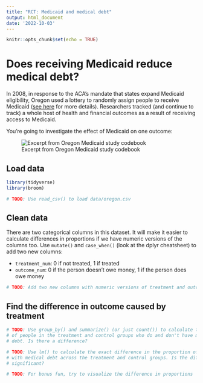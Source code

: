 ```yaml
---
title: "RCT: Medicaid and medical debt"
output: html_document
date: '2022-10-03'
---
```


```r
knitr::opts_chunk$set(echo = TRUE)
```

# Does receiving Medicaid reduce medical debt?

In 2008, in response to the ACA's mandate that states expand Medicaid eligibility, Oregon used a lottery to randomly assign people to receive Medicaid ([see here](https://www.nber.org/programs-projects/projects-and-centers/oregon-health-insurance-experiment) for more details). Researchers tracked (and continue to track) a whole host of health and financial outcomes as a result of receiving access to Medicaid. 

You're going to investigate the effect of Medicaid on one outcome:

![Excerpt from Oregon Medicaid study codebook](img/oregon-medicaid.jpg)

## Load data

```r
library(tidyverse)
library(broom)

# TODO: Use read_csv() to load data/oregon.csv
```


## Clean data

There are two categorical columns in this dataset. It will make it easier to calculate differences in proportions if we have numeric versions of the columns too. Use `mutate()` and `case_when()` (look at the dplyr cheatsheet) to add two new columns:

- `treatment_num`: 0 if not treated, 1 if treated
- `outcome_num`: 0 if the person doesn't owe money, 1 if the person does owe money

```r
# TODO: Add two new columns with numeric versions of treatment and outcome
```


## Find the difference in outcome caused by treatment

```r
# TODO: Use group_by() and summarize() (or just count()) to calculate the number
# of people in the treatment and control groups who do and don't have medical
# debt. Is there a difference?
```

```r
# TODO: Use lm() to calculate the exact difference in the proportion of people
# with medical debt across the treatment and control groups. Is the difference
# significant?
```

```r
# TODO: For bonus fun, try to visualize the difference in proportions
```
